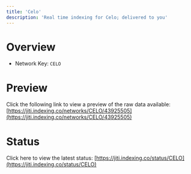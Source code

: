 ```yaml
---
title: 'Celo'
description: 'Real time indexing for Celo; delivered to you'
---
```


# Overview
- Network Key: `CELO`

# Preview
Click the following link to view a preview of the raw data available: [https://jiti.indexing.co/networks/CELO/43925505](https://jiti.indexing.co/networks/CELO/43925505)

# Status
Click here to view the latest status: [https://jiti.indexing.co/status/CELO](https://jiti.indexing.co/status/CELO)
